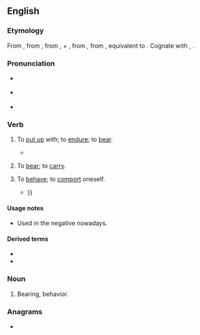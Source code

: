 ==English==

===Etymology===
From {{inh|en|enm|aberen}}, from {{inh|en|ang|āberan||to bear, carry, carry away}}, from {{m|ang|ā-||away, out}}, {{m|ang|ar-}} + {{m|ang|beran||to bear}}, from {{inh|en|gem-pro|*uzberaną||to bear off, bring forth, produce}}, from {{inh|en|ine-pro|*bʰer-||to bear, carry}}, equivalent to {{prefix|en|a|bear}}. Cognate with {{cog|goh|irberan}}, {{cog|got|𐌿𐍃𐌱𐌰𐌹𐍂𐌰𐌽}}.

===Pronunciation===
* {{a|UK}} {{IPA|en|/ə.ˈbɛː/}}
* {{a|US}} {{IPA|en|/ə.ˈbɛɚ/|/ə.ˈbɛɹ/}}
* {{rhymes|en|ɛə(ɹ)}}

===Verb===
{{en-verb|abears|abearing|abore|aborn|past_ptc2=aborne}}

# {{lb|en|transitive|now|rare|dialectal}} To [[put up]] with; to [[endure]]; to [[bear]]. {{defdate|from 9th c.}}
#* {{quote-book|en|year=1872|year_published='''2009'''
|edition=HTML
|author=James De Mille
|title=The Cryptogram
|url=http://www.gutenberg.org/dirs/2/8/4/3/28435/28435-h/28435-h.htm
|genre=
|publisher=The Gutenberg Project
|isbn=|page=
|passage=Hunder-cook, indeed! which it's what I never '''abore''' yet, and never will '''abear'''.
}}
# {{lb|en|transitive|obsolete}} To [[bear]]; to [[carry]]. {{defdate|10th-15th c.}}
# {{lb|en|transitive|reflexive|obsolete}} To [[behave]]; to [[comport]] oneself. {{defdate|16th-17th c.}}
#* {{quote-book|en|year=1596|author={{w|Edmund Spenser}}|title=The Faerie Queene|section=V.12|passage=So did the Faerie knight himselfe abeare, / And stouped oft his head from shame to shield {{...}}}}

====Usage notes====
* {{sense|endure}} Used in the negative nowadays.

====Derived terms====
* {{l|en|abearance}}
* {{l|en|abearing}}

===Noun===
{{en-noun}}

# {{lb|en|obsolete}} Bearing, behavior. {{defdate|14th-17th c.}}

===Anagrams===
* {{anagrams|en|a=aaber|Abaré|Areba|Raabe|abare}}